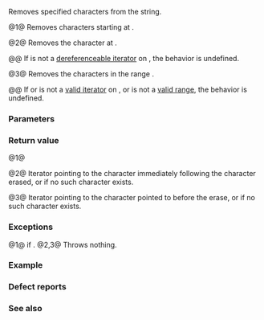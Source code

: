 {{cpp/string/basic_string/title|erase}}
{{cpp/string/basic_string/navbar}}
{{dcl begin}}
{{dcl|num=1|notes={{mark constexpr since c++20}}|1=
basic_string&amp; erase( size_type index = 0, size_type count = npos );
}}
{{dcl rev multi|num=2|anchor=2
|until1=c++11|dcl1=
iterator erase( iterator position );
|notes2={{mark constexpr since c++20}}|dcl2=
iterator erase( const_iterator position );
}}
{{dcl rev multi|num=3|anchor=3
|until1=c++11|dcl1=
iterator erase( iterator first, iterator last );
|notes2={{mark constexpr since c++20}}|dcl2=
iterator erase( const_iterator first, const_iterator last );
}}
{{dcl end}}

Removes specified characters from the string. 

@1@ Removes {{c|std::min(count, size() - index)}} characters starting at {{c|index}}.

@2@ Removes the character at {{c|position}}.

@@ If {{c|position}} is not a [[cpp/iterator#Dereferenceability and validity|dereferenceable iterator]] on {{c|*this}}, the behavior is undefined.

@3@ Removes the characters in the range {{range|first|last}}.

@@ If {{c|first}} or {{c|last}} is not a [[cpp/iterator#Dereferenceability and validity|valid iterator]] on {{c|*this}}, or {{range|first|last}} is not a [[cpp/iterator#Ranges|valid range]], the behavior is undefined.

===Parameters===
{{par begin}}
{{par|index|first character to remove}}
{{par|count|number of characters to remove}}
{{par|position|iterator to the character to remove}}
{{par|first, last|range of the characters to remove}}
{{par end}} 

===Return value===
@1@ {{c|*this}}

@2@ Iterator pointing to the character immediately following the character erased, or {{lc|end()}} if no such character exists.

@3@ Iterator pointing to the character {{c|last}} pointed to before the erase, or {{lc|end()}} if no such character exists.

===Exceptions===
@1@ {{lc|std::out_of_range}} if {{c|index &gt; size()}}.
@2,3@ Throws nothing.

{{cpp/strong exception safety guarantee}}

===Example===
{{example
|code=
#include &lt;algorithm&gt;
#include &lt;iostream&gt;
#include &lt;iterator&gt;
#include &lt;string&gt;

int main()
{
    std::string s = "This Is An Example";
    std::cout &lt;&lt; "1) " &lt;&lt; s &lt;&lt; '\n';
    
    s.erase(7, 3); // erases " An" using overload (1)
    std::cout &lt;&lt; "2) " &lt;&lt; s &lt;&lt; '\n';
    
    s.erase(std::find(s.begin(), s.end(), ' ')); // erases first ' '; overload (2)
    std::cout &lt;&lt; "3) " &lt;&lt; s &lt;&lt; '\n';
    
    s.erase(s.find(' ')); // trims from ' ' to the end of the string; overload (1)
    std::cout &lt;&lt; "4) " &lt;&lt; s &lt;&lt; '\n';
    
    auto it = std::next(s.begin(), s.find('s')); // obtains iterator to the first 's'
    s.erase(it, std::next(it, 2)); // erases "sI"; overload (3)
    std::cout &lt;&lt; "5) " &lt;&lt; s &lt;&lt; '\n';
}
|output=
1) This Is An Example
2) This Is Example
3) ThisIs Example
4) ThisIs
5) This
}}

===Defect reports===
{{dr list begin}}
{{dr list item|wg=lwg|dr=27|std=C++98|before=overload {{v|3|3}} did not erase the character {{c|last}} pointed to, but it returned&lt;br&gt;the iterator pointing to the character immediately following that character|after=returns an iterator&lt;br&gt;pointing to that character}}
{{dr list item|wg=lwg|dr=428|std=C++98|before=overload {{v|2|2}} explicitly required {{c|position}} to be valid, but&lt;br&gt;{{named req|SequenceContainer}} requires it to be dereferenceable (stricter)|after=removed the&lt;br&gt;explicit requirement}}
{{dr list item|wg=lwg|dr=847|std=C++98|before=there was no exception safety guarantee|after=added strong exception&lt;br&gt;safety guarantee}}
{{dr list end}}

===See also===
{{dsc begin}}
{{dsc inc|cpp/string/basic_string/dsc clear}}
{{dsc end}}

{{langlinks|de|es|fr|it|ja|pl|pt|ru|zh}}